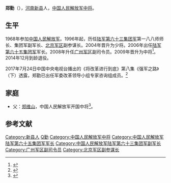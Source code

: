 {{otheruses|关向应}}
'''郑勤'''（{{bd|1951年|10月||}}），[[河南|河南]][[新县|新县]]人，[[中国人民解放军中将|中国人民解放军中将]]。

==生平==
1968年参加[[中国人民解放军|中国人民解放军]]。1996年起，历任[[中国人民解放军陆军第六十三集团军|陆军第六十三集团军]]第一八八师师长、集团军副军长、[[北京军区|北京军区]]副参谋长。2004年晋升为少将。2006年出任[[中国人民解放军陆军第六十五集团军|陆军第六十五集团军]]军长。2008年升任[[广州军区|广州军区]]副司令员。2009年晋升为中将<ref>{{cite web|url=http://news.163.com/09/0721/05/5ENK02SD0001124J.html|title=中央晋升马晓天刘源张海阳为上将|publisher=网易|access-date=2011-01-04|archive-url=https://web.archive.org/web/20100828180742/http://news.163.com/09/0721/05/5ENK02SD0001124J.html|archive-date=2010-08-28|dead-url=yes}}</ref>。2014年12月到龄退役。

2017年7月24日中国中央电视台播出的《将改革进行到底》第八集《强军之路》（下）透露，郑勤已出任军委改革领导小组专家咨询组成员。<ref>{{Cite news |url=https://www.thepaper.cn/newsDetail_forward_1741326 |title=原广州军区副司令员郑勤担任军委改革领导小组专家咨询组成员 |date=2017-07-24 |work=澎湃新闻 |accessdate=2019-05-14 |archive-date=2019-05-14 |archive-url=https://web.archive.org/web/20190514053947/https://www.thepaper.cn/newsDetail_forward_1741326 |dead-url=no }}</ref>

==家庭==
*父：[[郑维山|郑维山]]，中国人民解放军开国中将<ref>{{cite web|url=http://xydsw.gov.cn/News_View.asp?NewsID=120|title=郑维山将军故乡——新县泗店乡|publisher=信阳党史网}}{{dead link|date=2018年4月 |bot=InternetArchiveBot |fix-attempted=yes }}</ref>。

== 参考文献 ==
{{reflist}}

{{中国军事人物小作品}}
{{DEFAULTSORT:Zheng郑}}
[[Category:新县人|Category:新县人]]
[[Category:郑姓|Q勤]]
[[Category:中国人民解放军中将|Category:中国人民解放军中将]]
[[Category:中国人民解放军陆军第六十五集团军军长|Category:中国人民解放军陆军第六十五集团军军长]]
[[Category:中国人民解放军陆军第六十三集团军副军长|Category:中国人民解放军陆军第六十三集团军副军长]]
[[Category:广州军区副司令员|Category:广州军区副司令员]]
[[Category:北京军区副参谋长|Category:北京军区副参谋长]]